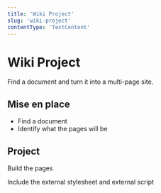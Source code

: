 ```yaml
---
title: 'Wiki Project'
slug: 'wiki-project'
contentType: 'TextContent'
---
```


# Wiki Project

Find a document and turn it into a multi-page site.

## Mise en place

- Find a document
- Identify what the pages will be

## Project

Build the pages

Include the external stylesheet and external script
